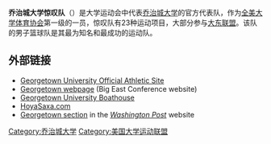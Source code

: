 '''乔治城大学惊叹队'''（{{lang-en|Georgetown Hoyas}}）是大学运动会中代表[[乔治城大学|乔治城大学]]的官方代表队，作为[[全美大学体育协会|全美大学体育协会]]第一级的一员，惊叹队有23种运动项目，大部分参与[[大东联盟|大东联盟]]。该队的男子篮球队是其最为知名和最成功的运动队。

==外部链接==
{{Commons category|Georgetown University athletics}}
*[https://web.archive.org/web/20100302102344/http://guhoyas.cstv.com/ Georgetown University Official Athletic Site]
*[https://web.archive.org/web/20070817205049/http://www.bigeast.org/schools/gu/bige-gu-body.html Georgetown webpage] (Big East Conference website)
*[https://web.archive.org/web/20120420151429/http://www.buildtheboathouse.org/ Georgetown University Boathouse]
*[http://www.hoyasaxa.com/ HoyaSaxa.com]{{Wayback|url=http://www.hoyasaxa.com/ |date=20130603220620 }}
*[http://www.washingtonpost.com/wp-dyn/content/sports/colleges/georgetown/index.html Georgetown section]{{Wayback|url=http://www.washingtonpost.com/wp-dyn/content/sports/colleges/georgetown/index.html |date=20110622113631 }} in the ''[[Washington_Post|Washington Post]]'' website

[[Category:乔治城大学|Category:乔治城大学]]
[[Category:美国大学运动联盟|Category:美国大学运动联盟]]